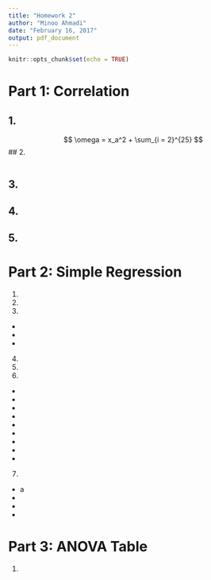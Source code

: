 ```yaml
---
title: "Homework 2"
author: "Minoo Ahmadi"
date: "February 16, 2017"
output: pdf_document
---
```


```r
knitr::opts_chunk$set(echo = TRUE)
```
# Part 1: Correlation
## 1.
$$ \omega = x_a^2 + \sum_{i = 2}^{25} $$
## 2.

```r


```
## 3.
## 4.
## 5.

# Part 2: Simple Regression
1.
2.
3.
+
+
+
4.
5.
6.
+
+
+
+
+
+
+
+
+
7.
+ a
+
+
+

# Part 3: ANOVA Table
1.
